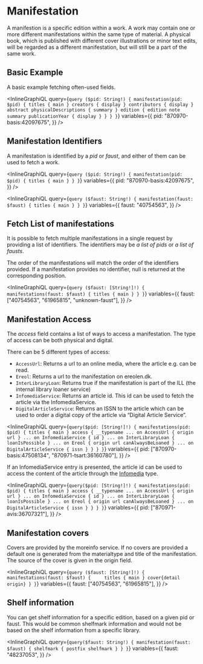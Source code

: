 # Manifestation

A manifestion is a specific edition within a work. A work may contain one or more different
manifestations within the same type of material. A physical book, which is published with
different cover illustrations or minor text edits, will be regarded as a different
manifestation, but will still be a part of the same work.

## Basic Example

A basic example fetching often-used fields.

<InlineGraphiQL
  query={`query ($pid: String!) {
  manifestation(pid: $pid) {
    titles {
      main
    }
    creators {
      display
    }
    contributors {
      display
    }
    abstract
    physicalDescriptions {
      summary
    }
    edition {
      edition
      note
      summary
      publicationYear {
        display
      }
    }
  }
}`}
  variables={{
    pid: "870970-basis:42097675",
  }}
/>

## Manifestation Identifiers

A manifestation is identified by a _pid_ or _faust_, and either of them can be used to
fetch a work.

<InlineGraphiQL
  query={`query ($pid: String!) {
  manifestation(pid: $pid) {
    titles {
      main
    }
  }
}`}
  variables={{
    pid: "870970-basis:42097675",
  }}
/>

<InlineGraphiQL
  query={`query ($faust: String!) {
  manifestation(faust: $faust) {
    titles {
      main
    }
  }
}`}
  variables={{
    faust: "40754563",
  }}
/>

## Fetch List of manifestations

It is possible to fetch multiple manifestations in a single request by providing
a list of identifiers. The identifiers may be _a list of pids_
or _a list of fausts_.

The order of the manifestations will match the order of the identifiers provided.
If a manifestation provides no identifier, null is returned at the corresponding position.

<InlineGraphiQL
  query={`query ($faust: [String!]!) {
      manifestations(faust: $faust) {
        titles {
            main
        }
      }
    }`}
  variables={{
    faust: ["40754563", "61965815", "unknown-faust"],
  }}
/>

## Manifestation Access

The _access_ field contains a list of ways to access a manifestation. The type of access can be both physical and digital.

There can be 5 different types of access:

- `AccessUrl`: Returns a url to an online media, where the article e.g. can be read.
- `Ereol`: Returns a url to the manifestation on ereolen.dk.
- `InterLibraryLoan`: Returns true if the manifestation is part of the ILL (the internal library loaner service)
- `InfomediaService`: Returns an article id. This id can be used to fetch the article via the InfomediaService.
- `DigitalArticleService`: Returns an ISSN to the article which can be used to order a digital copy of the
  article via “Digital Article Service”.

<InlineGraphiQL
  query={`query($pid: [String!]!) {
            manifestations(pid: $pid) {
            titles {
              main
            }
            access {
              __typename
              ... on AccessUrl {
                origin
                url
              }
              ... on InfomediaService {
                id
              }
              ... on InterLibraryLoan {
                loanIsPossible
              }
              ... on Ereol {
                origin
                url
                canAlwaysBeLoaned
              }
              ... on DigitalArticleService {
                issn
              }
            }
          }
        }`}
  variables={{
    pid: ["870970-basis:47508134", "870971-tsart:36160780"],
  }}
/>

If an InfomediaService entry is presented, the article id can be used to access
the content of the article through the [Infomedia](#Infomedia) type.

<InlineGraphiQL
  query={`query($pid: [String!]!) {
            manifestations(pid: $pid) {
            titles {
              main
            }
            access {
              __typename
              ... on AccessUrl {
                origin
                url
              }
              ... on InfomediaService {
                id
              }
              ... on InterLibraryLoan {
                loanIsPossible
              }
              ... on Ereol {
                origin
                url
                canAlwaysBeLoaned
              }
              ... on DigitalArticleService {
                issn
              }
            }
          }
        }`}
  variables={{
    pid: ["870971-avis:36707321"],
  }}
/>

## Manifestation covers


Covers are provided by the moreinfo service. If no covers are provided a default one is generated from the
materialtype and title of the manifestation. The source of the cover is given in the origin field.

<InlineGraphiQL
query={`query ($faust: [String!]!) {
manifestations(faust: $faust) {    
titles {
main
}
cover{detail origin}
}
}`}
variables={{
faust: ["40754563", "61965815"],
}}
/>

## Shelf information

You can get shelf information for a specific edition, based on a given pid or faust.
This would be common shelfmark information and would not be based on the shelf information
from a specific library.

<InlineGraphiQL
  query={`query($faust: String!) {
            manifestation(faust: $faust) {
            shelfmark {
                postfix
                shelfmark
                }
            }
        }`}
  variables={{
    faust: "48237053",
  }}
/>
